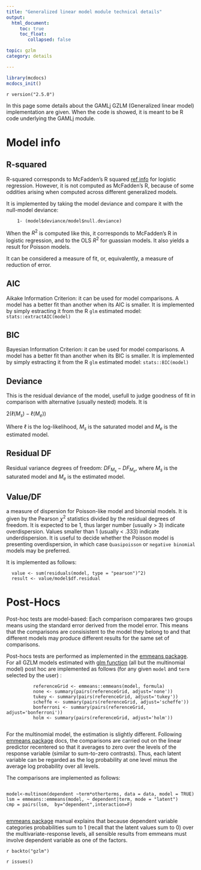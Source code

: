 ```yaml
---
title: "Generalized linear model module technical details"
output: 
  html_document:
     toc: true
     toc_float:
        collapsed: false

topic: gzlm
category: details

---
```



```r
library(mcdocs)
mcdocs_init()
```

`r version("2.5.0")` 


In this page some details about the GAMLj GZLM (Generalized linear model)  implementation are given. When the code is showed, it is meant to be R code underlying the GAMLj module.

# Model info

## R-squared
R-squared corresponds to McFadden’s R squared [ref info](https://stats.idre.ucla.edu/other/mult-pkg/faq/general/faq-what-are-pseudo-r-squareds/) for logistic regression. However, it is not computed as McFadden’s R, because of some oddities arising when computed across different generalized models. 

It is implemented by taking the model deviance and compare it with the null-model deviance:

```   
    1- (model$deviance/model$null.deviance)
```

When the $R^2$ is computed like this, it corresponds to McFadden’s R in logistic regression, and to the OLS $R^2$ for guassian models. It also yields a result for Poisson models. 

It can be considered a measure of fit, or, equivalently, a measure of reduction of error. 

## AIC

Aikake Information Criterion: it can be used for model comparisons. A model has a better fit than another when its AIC is smaller. It is implemented by simply estracting it from the R `glm` estimated model: `stats::extractAIC(model)`

## BIC

Bayesian Information Criterion: it can be used for model comparisons. A model has a better fit than another when its BIC is smaller. It is implemented by simply estracting it from the R `glm` estimated model: `stats::BIC(model)`



## Deviance
This is the residual deviance of the model, usefull to judge goodness of fit in comparison with alternative (usually nested) models. It is  

$2 ( \ell (M_s)  - \ell (M_e) )$

Where $\ell$ is the log-likelihood, $M_s$ is the saturated model and $M_e$ is the estimated model.

## Residual DF

Residual variance degrees of freedom: $DF_{M_s} -DF_{M_e}$, where $M_s$ is the saturated model and $M_e$ is the estimated model.

## Value/DF

a measure of dispersion for Poisson-like model and binomial models. It is given by the Pearson $\chi^2$ statistics divided by the residual degrees of freedom. It is expected to be 1, thus larger number (usually > 3) indicate overdispersion. Values smaller than 1 (usually < .333) indicate underdispersion. It is useful to decide whether the Poisson model is presenting overdispersion, in which case `Quasipoisson` or `negative binomial` models may be preferred. 

It is implemented as follows:

```
  value <- sum(residuals(model, type = "pearson")^2)
  result <- value/model$df.residual

```


# Post-Hocs

Post-hoc tests are model-based: Each comparison comparares two groups means using the standard error derived from the model error. This means that the comparisons are consisistent to the model they belong to and that different models may produce different results for the same set of comparisons.

Post-hocs tests are performed as implemented in the [emmeans package](https://cran.r-project.org/web/packages/emmeans/index.html). For all GZLM models estimated with [glm function](https://stat.ethz.ch/R-manual/R-devel/library/stats/html/glm.html) (all but the multinomial model) post hoc are implemented as follows (for any given  `model` and `term` selected by the user) :

```
          referenceGrid <- emmeans::emmeans(model, formula)
          none <- summary(pairs(referenceGrid, adjust='none'))
          tukey <- summary(pairs(referenceGrid, adjust='tukey'))
          scheffe <- summary(pairs(referenceGrid, adjust='scheffe'))
          bonferroni <- summary(pairs(referenceGrid, adjust='bonferroni'))
          holm <- summary(pairs(referenceGrid, adjust='holm'))
      
```


For the multinomial model, the estimation is slightly different. Following [emmeans package](https://cran.r-project.org/web/packages/emmeans/index.html) docs, the comparisons are carried out on the linear predictor recentered so that it averages to zero over the levels of the response variable (similar to sum-to-zero contrasts). Thus, each latent variable can be regarded as the log probability at one level minus the average log probability over all levels.

The comparisons are implemented as follows:
```

model<-multinom(dependent ~term*otherterms, data = data, model = TRUE)
lsm = emmeans::emmeans(model, ~ dependent|term, mode = "latent")
cmp = pairs(lsm,  by="dependent",interaction=F) 


```

[emmeans package](https://cran.r-project.org/web/packages/emmeans/index.html) manual explains that because dependent variable categories probabilities sum to 1 (recall that the latent values sum to 0) over the multivariate-response levels, all sensible results from emmeans must involve dependent variable as one of the factors.

`r backto("gzlm")`


`r issues()`
